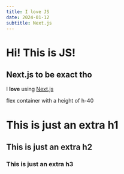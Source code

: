 ```yaml
---
title: I love JS
date: 2024-01-12
subtitle: Next.js
---
```


# Hi! This is JS!

## Next.js to be exact tho

I **love** using [Next.js](https://nextjs.org/)

<div className="my-8 h-40 flex justify-center items-center bg-slate-100 dark:bg-slate-800">
<span className="text-lg font-semibold">flex container with a height of h-40</span>
</div>

# This is just an extra h1
## This is just an extra h2
### This is just an extra h3
